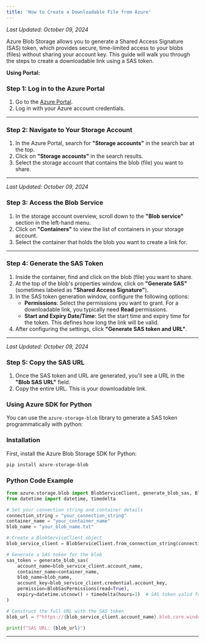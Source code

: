 ```yaml
---
title: 'How to Create a Downloadable File from Azure'
---
```


*Last Updated: October 09, 2024*


Azure Blob Storage allows you to generate a Shared Access Signature (SAS) token, which provides secure, time-limited
access to your blobs (files) without sharing your account key. This guide will walk you through the steps to create a
downloadable link using a SAS token.

**Using Portal:**

### **Step 1: Log in to the Azure Portal**

1. Go to the [Azure Portal](https://portal.azure.com/).
2. Log in with your Azure account credentials.

---

### **Step 2: Navigate to Your Storage Account**

1. In the Azure Portal, search for **"Storage accounts"** in the search bar at the top.
2. Click on **"Storage accounts"** in the search results.
3. Select the storage account that contains the blob (file) you want to share.

---

*Last Updated: October 09, 2024*


### **Step 3: Access the Blob Service**

1. In the storage account overview, scroll down to the **"Blob service"** section in the left-hand menu.
2. Click on **"Containers"** to view the list of containers in your storage account.
3. Select the container that holds the blob you want to create a link for.

---

### **Step 4: Generate the SAS Token**

1. Inside the container, find and click on the blob (file) you want to share.
2. At the top of the blob's properties window, click on **"Generate SAS"** (sometimes labeled as **"Shared Access
   Signature"**).
3. In the SAS token generation window, configure the following options:
   - **Permissions**: Select the permissions you want to grant. For a downloadable link, you typically need **Read**
     permissions.
   - **Start and Expiry Date/Time**: Set the start time and expiry time for the token. This defines how long the link
     will be valid.
4. After configuring the settings, click **"Generate SAS token and URL"**.

---

*Last Updated: October 09, 2024*


### **Step 5: Copy the SAS URL**

1. Once the SAS token and URL are generated, you'll see a URL in the **"Blob SAS URL"** field.
2. Copy the entire URL. This is your downloadable link.

### **Using Azure SDK for Python**

You can use the `azure-storage-blob` library to generate a SAS token programmatically with python:

### **Installation**

First, install the Azure Blob Storage SDK for Python:

```bash
pip install azure-storage-blob
```

### **Python Code Example**

```python
from azure.storage.blob import BlobServiceClient, generate_blob_sas, BlobSasPermissions
from datetime import datetime, timedelta

# Set your connection string and container details
connection_string = "your_connection_string"
container_name = "your_container_name"
blob_name = "your_blob_name.txt"

# Create a BlobServiceClient object
blob_service_client = BlobServiceClient.from_connection_string(connection_string)

# Generate a SAS token for the blob
sas_token = generate_blob_sas(
    account_name=blob_service_client.account_name,
    container_name=container_name,
    blob_name=blob_name,
    account_key=blob_service_client.credential.account_key,
    permission=BlobSasPermissions(read=True),
    expiry=datetime.utcnow() + timedelta(hours=1)  # SAS token valid for 1 hour
)

# Construct the full URL with the SAS token
blob_url = f"https://{blob_service_client.account_name}.blob.core.windows.net/{container_name}/{blob_name}?{sas_token}"

print(f"SAS URL: {blob_url}")

```

---
